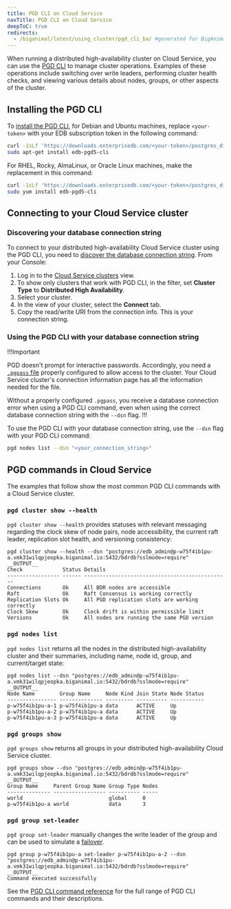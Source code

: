 ```yaml
---
title: PGD CLI on Cloud Service
navTitle: PGD CLI on Cloud Service
deepToC: true
redirects:
  - /biganimal/latest/using_cluster/pgd_cli_ba/ #generated for BigAnimal URL path removal branch
---
```


When running a distributed high-availability cluster on Cloud Service, you can use the [PGD CLI](/pgd/latest/reference/cli/) to manage cluster operations.
Examples of these operations include switching over write leaders, performing cluster health checks, and viewing various details about nodes, groups, or other aspects of the cluster.

## Installing the PGD CLI

To [install the PGD CLI](/pgd/latest/reference/cli/installing/), for Debian and Ubuntu machines, replace `<your-token>` with your EDB subscription token in the following command:

```bash
curl -1sLf 'https://downloads.enterprisedb.com/<your-token>/postgres_distributed/setup.deb.sh' | sudo -E bash
sudo apt-get install edb-pgd5-cli
```

For RHEL, Rocky, AlmaLinux, or Oracle Linux machines, make the replacement in this command:

```bash
curl -1sLf 'https://downloads.enterprisedb.com/<your-token>/postgres_distributed/setup.rpm.sh' | sudo -E bash
sudo yum install edb-pgd5-cli
```

## Connecting to your Cloud Service cluster

### Discovering your database connection string

To connect to your distributed high-availability Cloud Service cluster using the PGD CLI, you need to [discover the database connection string](/pgd/latest/reference/cli/discover_connections/). From your Console:

1.  Log in to the [Cloud Service clusters](https://portal.biganimal.com/clusters) view.
2.  To show only clusters that work with PGD CLI, in the filter, set **Cluster Type** to **Distributed High Availability**.
3.  Select your cluster.
4.  In the view of your cluster, select the **Connect** tab.
5.  Copy the read/write URI from the connection info. This is your connection string.

### Using the PGD CLI with your database connection string

!!!Important

PGD doesn't prompt for interactive passwords. Accordingly, you need a [`.pgpass` file](https://www.postgresql.org/docs/current/libpq-pgpass.html) properly configured to allow access to the cluster. Your Cloud Service cluster's connection information page has all the information needed for the file. 

Without a properly configured `.pgpass`, you receive a database connection error when using a PGD CLI command, even when using the correct database connection string with the `--dsn` flag.
!!!

To use the PGD CLI with your database connection string, use the `--dsn` flag with your PGD CLI command:

```bash
pgd nodes list --dsn "<your_connection_string>"
```

## PGD commands in Cloud Service

The examples that follow show the most common PGD CLI commands with a Cloud Service cluster.

### `pgd cluster show --health`

`pgd cluster show --health` provides statuses with relevant messaging regarding the clock skew of node pairs, node accessibility, the current raft leader, replication slot health, and versioning consistency:

```
pgd cluster show --health --dsn "postgres://edb_admin@p-w75f4ib1pu-a.vmk31wilqpjeopka.biganimal.io:5432/bdrdb?sslmode=require"
__OUTPUT__
Check             Status Details
----------------- ------ -----------------------------------------------
Connections       Ok     All BDR nodes are accessible
Raft              Ok     Raft Consensus is working correctly
Replication Slots Ok     All PGD replication slots are working correctly
Clock Skew        Ok     Clock drift is within permissible limit
Versions          Ok     All nodes are running the same PGD version
```

### `pgd nodes list`

`pgd nodes list` returns all the nodes in the distributed high-availability cluster and their summaries, including name, node id, group, and current/target state:

```
pgd nodes list --dsn "postgres://edb_admin@p-w75f4ib1pu-a.vmk31wilqpjeopka.biganimal.io:5432/bdrdb?sslmode=require"
__OUTPUT__
Node Name        Group Name     Node Kind Join State Node Status
---------------- -------------- --------- ---------- -----------
p-w75f4ib1pu-a-1 p-w75f4ib1pu-a data      ACTIVE     Up
p-w75f4ib1pu-a-2 p-w75f4ib1pu-a data      ACTIVE     Up
p-w75f4ib1pu-a-3 p-w75f4ib1pu-a data      ACTIVE     Up
```

### `pgd groups show`

`pgd groups show` returns all groups in your distributed high-availability Cloud Service cluster. 

```
pgd groups show --dsn "postgres://edb_admin@p-w75f4ib1pu-a.vmk31wilqpjeopka.biganimal.io:5432/bdrdb?sslmode=require"
__OUTPUT__
Group Name     Parent Group Name Group Type Nodes
-------------- ----------------- ---------- -----
world                            global     0
p-w75f4ib1pu-a world             data       3
```

### `pgd group set-leader`

`pgd group set-leader` manually changes the write leader of the group and can be used to simulate a [failover](/pgd/5.8/quickstart/further_explore_failover/).

```
pgd group p-w75f4ib1pu-a set-leader p-w75f4ib1pu-a-2 --dsn "postgres://edb_admin@p-w75f4ib1pu-a.vmk31wilqpjeopka.biganimal.io:5432/bdrdb?sslmode=require"
__OUTPUT__
Command executed successfully
```

See the [PGD CLI command reference](/pgd/latest/reference/cli/command_ref/) for the full range of PGD CLI commands and their descriptions. 
